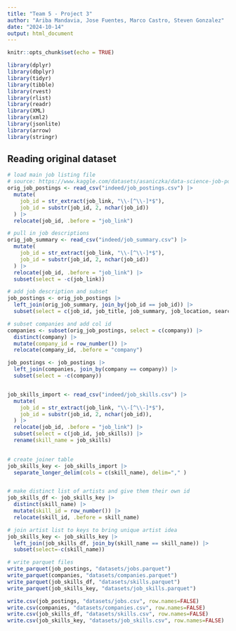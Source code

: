 ```yaml
---
title: "Team 5 - Project 3"
author: "Ariba Mandavia, Jose Fuentes, Marco Castro, Steven Gonzalez"
date: "2024-10-14"
output: html_document
---
```

  
```r
knitr::opts_chunk$set(echo = TRUE)

library(dplyr)
library(dbplyr)
library(tidyr)
library(tibble)
library(rvest)
library(rlist)
library(readr)
library(XML)
library(xml2)
library(jsonlite)
library(arrow)
library(stringr)

```

## Reading original dataset

```r

# load main job listing file
# source: https://www.kaggle.com/datasets/asaniczka/data-science-job-postings-and-skills
orig_job_postings <- read_csv("indeed/job_postings.csv") |>
  mutate(
    job_id = str_extract(job_link, "\\-[^\\-]*$"),
    job_id = substr(job_id, 2, nchar(job_id))
  ) |>
  relocate(job_id, .before = "job_link") 

# pull in job descriptions
orig_job_summary <- read_csv("indeed/job_summary.csv") |>
  mutate(
    job_id = str_extract(job_link, "\\-[^\\-]*$"),
    job_id = substr(job_id, 2, nchar(job_id))
  ) |>
  relocate(job_id, .before = "job_link") |>
  subset(select = -c(job_link))

# add job description and subset
job_postings <- orig_job_postings |> 
  left_join(orig_job_summary, join_by(job_id == job_id)) |>
  subset(select = c(job_id, job_title, job_summary, job_location, search_position, job_level, job_type, company))

# subset companies and add col id  
companies <- subset(orig_job_postings, select = c(company)) |>
  distinct(company) |>
  mutate(company_id = row_number()) |>
  relocate(company_id, .before = "company") 

job_postings <- job_postings |>
  left_join(companies, join_by(company == company)) |>
  subset(select = -c(company))


job_skills_import <- read_csv("indeed/job_skills.csv") |>
  mutate(
    job_id = str_extract(job_link, "\\-[^\\-]*$"),
    job_id = substr(job_id, 2, nchar(job_id)),
  ) |>
  relocate(job_id, .before = "job_link") |>
  subset(select = c(job_id, job_skills)) |>
  rename(skill_name = job_skills)
  

# create joiner table
job_skills_key <- job_skills_import |>
  separate_longer_delim(cols = c(skill_name), delim="," )


# make distinct list of artists and give them their own id
job_skills_df <- job_skills_key |>
  distinct(skill_name) |>
  mutate(skill_id = row_number()) |>
  relocate(skill_id, .before = skill_name)

# join artist list to keys to bring unique artist idea 
job_skills_key <- job_skills_key |>
  left_join(job_skills_df, join_by(skill_name == skill_name)) |>
  subset(select=-c(skill_name))

# write parquet files
write_parquet(job_postings, "datasets/jobs.parquet")
write_parquet(companies, "datasets/companies.parquet")
write_parquet(job_skills_df, "datasets/skills.parquet")
write_parquet(job_skills_key, "datasets/job_skills.parquet")

write.csv(job_postings, "datasets/jobs.csv", row.names=FALSE)
write.csv(companies, "datasets/companies.csv", row.names=FALSE)
write.csv(job_skills_df, "datasets/skills.csv", row.names=FALSE)
write.csv(job_skills_key, "datasets/job_skills.csv", row.names=FALSE)

```



